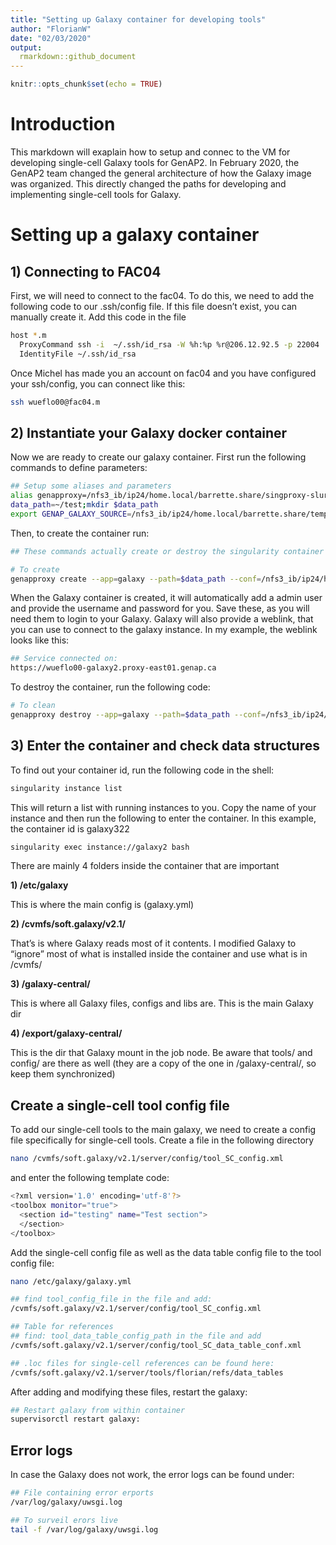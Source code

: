 ```yaml
---
title: "Setting up Galaxy container for developing tools"
author: "FlorianW"
date: "02/03/2020"
output: 
  rmarkdown::github_document
---
```


```r
knitr::opts_chunk$set(echo = TRUE)
```

# Introduction

This markdown will exaplain how to setup and connec to the VM for developing single-cell Galaxy tools for GenAP2. In February 2020, the GenAP2 team changed the general architecture of how the Galaxy image was organized. This directly changed the paths for developing and implementing single-cell tools for Galaxy.

# Setting up a galaxy container

## 1) Connecting to FAC04

First, we will need to connect to the fac04. To do this, we need to add the following code to our .ssh/config file. If this file doesn't exist, you can manually create it. Add this code in the file

```bash
host *.m
  ProxyCommand ssh -i  ~/.ssh/id_rsa -W %h:%p %r@206.12.92.5 -p 22004
  IdentityFile ~/.ssh/id_rsa
```


Once Michel has made you an account on fac04 and you have configured your ssh/config, you can connect like this:

```bash
ssh wueflo00@fac04.m
```

## 2) Instantiate your Galaxy docker container

Now we are ready to create our galaxy container. First run the following commands to define parameters:

```bash
## Setup some aliases and parameters
alias genapproxy=/nfs3_ib/ip24/home.local/barrette.share/singproxy-slurm/singproxy
data_path=~/test;mkdir $data_path
export GENAP_GALAXY_SOURCE=/nfs3_ib/ip24/home.local/barrette.share/template-singproxy/galaxy2;export PG_VERSION=11
```

Then, to create the container run:

```bash
## These commands actually create or destroy the singularity container

# To create
genapproxy create --app=galaxy --path=$data_path --conf=/nfs3_ib/ip24/home.local/barrette.share/singproxy/conf/jonathan_tool_mike.conf
```

When the Galaxy container is created, it will automatically add a admin user and provide the username and password for you. Save these, as you will need them to login to your Galaxy. Galaxy will also provide a weblink, that you can use to connect to the galaxy instance. In my example, the weblink looks like this:

```bash
## Service connected on:
https://wueflo00-galaxy2.proxy-east01.genap.ca
```


To destroy the container, run the following code:

```bash
# To clean
genapproxy destroy --app=galaxy --path=$data_path --conf=/nfs3_ib/ip24/home.local/barrette.share/singproxy/conf/jonathan_tool_mike.conf
```

## 3) Enter the container and check data structures

To find out your container id, run the following code in the shell:

```bash
singularity instance list
```

This will return a list with running instances to you. Copy the name of your instance and then run the following to enter the container. In this example, the container id is galaxy322

```bash
singularity exec instance://galaxy2 bash
```

There are mainly 4 folders inside the container that are important

**1) /etc/galaxy**

This is where the main config is (galaxy.yml)

**2) /cvmfs/soft.galaxy/v2.1/**

That's is where Galaxy reads most of it contents. I modified Galaxy to "ignore" most of what is installed inside the container and use what is in /cvmfs/

**3) /galaxy-central/**

This is where all Galaxy files, configs and libs are. This is the main Galaxy dir

**4) /export/galaxy-central/**

This is the dir that Galaxy mount in the job node. Be aware that tools/ and config/ are there as well (they are a copy of the one in /galaxy-central/, so keep them synchronized)


## Create a single-cell tool config file

To add our single-cell tools to the main galaxy, we need to create a config file specifically for single-cell tools. Create a file in the following directory

```bash
nano /cvmfs/soft.galaxy/v2.1/server/config/tool_SC_config.xml
```

and enter the following template code:

```bash
<?xml version='1.0' encoding='utf-8'?>
<toolbox monitor="true">
  <section id="testing" name="Test section">
  </section>
</toolbox>

```

Add the single-cell config file as well as the data table config file to the tool config file:

```bash
nano /etc/galaxy/galaxy.yml

## find tool_config_file in the file and add:
/cvmfs/soft.galaxy/v2.1/server/config/tool_SC_config.xml

## Table for references
## find: tool_data_table_config_path in the file and add 
/cvmfs/soft.galaxy/v2.1/server/config/tool_SC_data_table_conf.xml

## .loc files for single-cell references can be found here:
/cvmfs/soft.galaxy/v2.1/server/tools/florian/refs/data_tables
```


After adding and modifying these files, restart the galaxy:

```bash
## Restart galaxy from within container
supervisorctl restart galaxy:
```


## Error logs

In case the Galaxy does not work, the error logs can be found under:

```bash
## File containing error erports
/var/log/galaxy/uwsgi.log

## To surveil erors live
tail -f /var/log/galaxy/uwsgi.log
```


